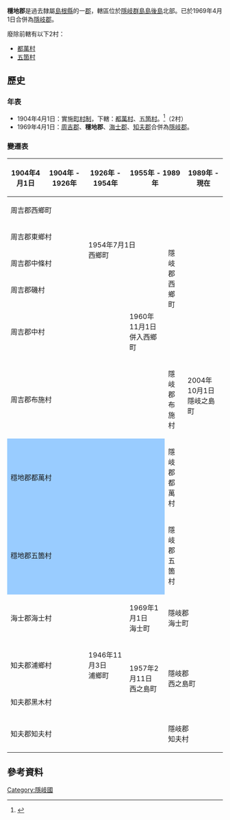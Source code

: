 {{日本郡 (廢除)
| 郡 = 穩地郡
| 日文原名 = 穏地郡
| 平假名 = おちぐん
| 羅馬字拼音 = Ochi-gun
| 地圖 = 
| 廢除時間 = 1969年4月1日
| 廢除理由 = 合併
| 廢除時處置 = [[周吉郡|周吉郡]]、'''穩地郡'''、[[海士郡|海士郡]]、[[知夫郡|知夫郡]] → [[隱岐郡|隱岐郡]]
| 現在郡 = 隱岐郡
| 都道府縣 = 島根縣
| 編號 = 
| 町 = 
| 村 = 2
| 經度 = 
| 緯度 = 
| 註記 = 
|}}
'''穩地郡'''是過去隸屬[[島根縣|島根縣]]的一[[郡|郡]]，轄區位於[[隱岐群島|隱岐群島]][[島後島|島後島]]北部。已於1969年4月1日合併為[[隱岐郡|隱岐郡]]。

廢除前轄有以下2村：
* [[都萬村|都萬村]]
* [[五箇村_(島根縣)|五箇村]]

==歷史==
===年表===
* 1904年4月1日：實施[[町村制|町村制]]，下轄：[[都萬村|都萬村]]、[[五箇村_(島根縣)|五箇村]]。<ref>{{cite web| language =ja| publisher =隱岐之島町公所| title =町の歴史| url =http://www.town.okinoshima.shimane.jp/about/gaiyo_1.html| author =| date =| accessdate =2010-11-05| deadurl =yes| archiveurl =https://web.archive.org/web/20101220010856/http://www.town.okinoshima.shimane.jp/about/gaiyo_1.html| archivedate =2010-12-20}}</ref>（2村）
* 1969年4月1日：[[周吉郡|周吉郡]]、'''穩地郡'''、[[海士郡|海士郡]]、[[知夫郡|知夫郡]]合併為[[隱岐郡|隱岐郡]]。

===變遷表===
{| class="wikitable" style="font-size:x-small"
! 1904年4月1日
! 1904年 - 1926年
! 1926年 - 1954年
! colspan=2 | 1955年 - 1989年
! 1989年 - 現在
! 現在
|-
| colspan=2 | 周吉郡西鄉町
| rowspan=4 colspan=2 | 1954年7月1日<br>西鄉町
| rowspan=5 | 隱岐郡<br>西鄉町
| rowspan=8 colspan=2 | 2004年10月1日<br>隱岐之島町
|-
| colspan=2 | 周吉郡東鄉村
|-
| colspan=2 | 周吉郡中條村
|-
| colspan=2 | 周吉郡磯村
|-
| colspan=3 | 周吉郡中村
| 1960年11月1日<br>併入西鄉町
|-
| colspan=4 | 周吉郡布施村
| 隱岐郡<br>布施村
|-
| colspan=4 style="background-color:#9cf;" | 穩地郡都萬村
| 隱岐郡<br>都萬村
|-
| colspan=4 style="background-color:#9cf;" | 穩地郡五箇村
| 隱岐郡<br>五箇村
|-
| colspan=3 | 海士郡海士村
| 1969年1月1日<br>海士町
| colspan=3 | 隱岐郡<br>海士町
|-
| colspan=2 | 知夫郡浦鄉村
| 1946年11月3日<br>浦鄉町
| rowspan=2 | 1957年2月11日<br>西之島町
| rowspan=2 colspan=3 | 隱岐郡<br>西之島町
|-
| colspan=3 | 知夫郡黑木村
|-
| colspan=4 | 知夫郡知夫村
| colspan=3 | 隱岐郡<br>知夫村
|}

==參考資料==
{{reflist}}

{{隱岐國的郡}}


[[Category:隱岐國|Category:隱岐國]]